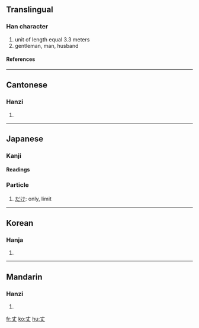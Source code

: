 ==Translingual==
===Han character===
{{Han char|rad=一|as=02|sn=3|four=5000<sub>0</sub>|canj=十大 (JK)}}
# unit of length equal 3.3 meters
# gentleman, man, husband
====References====
{{Han ref|kx=0076.040|dkj=00011|dj=0137.080|hdz=10009.020|uh=4E08|ud=19976|bh=A456|bd=42070}}
----
==Cantonese==
===Hanzi===
{{yue-hanzi|jyut=|y=jeung6}}
# {{defn|Cantonese}}
----
== Japanese ==
=== Kanji ===
{{ja-kanji|grade=|rs=一02}}
====Readings====
{{ja-readings|on=[[じょう]] (''jō''), [[ちょう]] (''chō'')|kun=[[たけ]] (''take''), [[だけ]] (''dake'')}}

===Particle===
# [[だけ]]: only, limit
----
==Korean==
===Hanja===
{{ko-hanja|hangeul=장|rv=jang|mr=chang}}
# {{defn|Korean}}
----
==Mandarin==
===Hanzi===
{{cmn-hanzi|pin=sàn (san4), zhàng (zhang4)|wg=san<sup>4</sup>, chang<sup>4</sup>|y=}}
# {{defn|Mandarin}}

[[fr:丈]]
[[ko:丈]]
[[hu:丈]]